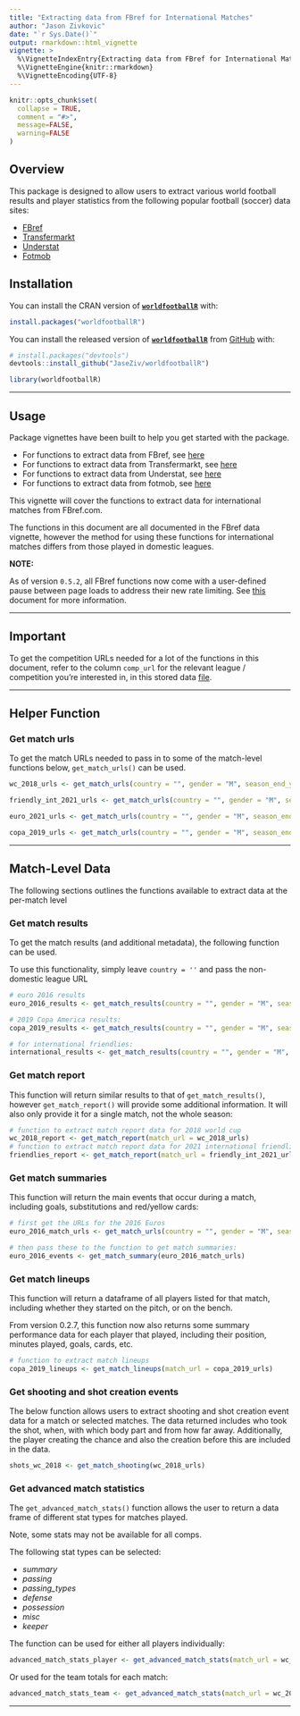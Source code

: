```yaml
---
title: "Extracting data from FBref for International Matches"
author: "Jason Zivkovic"
date: "`r Sys.Date()`"
output: rmarkdown::html_vignette
vignette: >
  %\VignetteIndexEntry{Extracting data from FBref for International Matches}
  %\VignetteEngine{knitr::rmarkdown}
  %\VignetteEncoding{UTF-8}
---
```


```r
knitr::opts_chunk$set(
  collapse = TRUE,
  comment = "#>",
  message=FALSE,
  warning=FALSE
)
```


## Overview

This package is designed to allow users to extract various world football results and player statistics from the following popular football (soccer) data sites:

* [FBref](https://fbref.com/en/)
* [Transfermarkt](https://www.transfermarkt.com/)
* [Understat](https://understat.com/)
* [Fotmob](https://www.fotmob.com/)


## Installation

You can install the CRAN version of [**```worldfootballR```** ](https://CRAN.R-project.org/package=worldfootballR) with:

```r
install.packages("worldfootballR")
```

You can install the released version of [**```worldfootballR```**](https://github.com/JaseZiv/worldfootballR/) from [GitHub](https://github.com/JaseZiv/worldfootballR) with:

```r
# install.packages("devtools")
devtools::install_github("JaseZiv/worldfootballR")
```


```r
library(worldfootballR)
```

***

## Usage

Package vignettes have been built to help you get started with the package.

* For functions to extract data from FBref, see [here](https://jaseziv.github.io/worldfootballR/articles/extract-fbref-data.html)
* For functions to extract data from Transfermarkt, see [here](https://jaseziv.github.io/worldfootballR/articles/extract-transfermarkt-data.html)
* For functions to extract data from Understat, see [here](https://jaseziv.github.io/worldfootballR/articles/extract-understat-data.html)
* For functions to extract data from fotmob, see [here](https://jaseziv.github.io/worldfootballR/articles/extract-fotmob-data.html)

This vignette will cover the functions to extract data for international matches from FBref.com.

The functions in this document are all documented in the FBref data vignette, however the method for using these functions for international matches differs from those played in domestic leagues.

**NOTE:**

As of version `0.5.2`, all FBref functions now come with a user-defined pause between page loads to address their new rate limiting. See [this](https://www.sports-reference.com/bot-traffic.html) document for more information. 


***

## Important

To get the competition URLs needed for a lot of the functions in this document, refer to the column `comp_url` for the relevant league / competition you're interested in, in this stored data [file](https://github.com/JaseZiv/worldfootballR_data/blob/master/raw-data/all_leages_and_cups/all_competitions.csv).

***

## Helper Function

### Get match urls

To get the match URLs needed to pass in to some of the match-level functions below, `get_match_urls()` can be used.

```r
wc_2018_urls <- get_match_urls(country = "", gender = "M", season_end_year = 2018, tier = "", non_dom_league_url = "https://fbref.com/en/comps/1/history/World-Cup-Seasons")

friendly_int_2021_urls <- get_match_urls(country = "", gender = "M", season_end_year = 2021, tier = "", non_dom_league_url = "https://fbref.com/en/comps/218/history/Friendlies-M-Seasons")

euro_2021_urls <- get_match_urls(country = "", gender = "M", season_end_year = 2021, tier = "", non_dom_league_url = "https://fbref.com/en/comps/676/history/European-Championship-Seasons")

copa_2019_urls <- get_match_urls(country = "", gender = "M", season_end_year = 2019, tier = "", non_dom_league_url = "https://fbref.com/en/comps/685/history/Copa-America-Seasons")
```


***

## Match-Level Data

The following sections outlines the functions available to extract data at the per-match level

### Get match results

To get the match results (and additional metadata), the following function can be used.

To use this functionality, simply leave `country = ''` and pass the non-domestic league URL

```r
# euro 2016 results
euro_2016_results <- get_match_results(country = "", gender = "M", season_end_year = 2016, tier = "", non_dom_league_url = "https://fbref.com/en/comps/676/history/European-Championship-Seasons")

# 2019 Copa America results:
copa_2019_results <- get_match_results(country = "", gender = "M", season_end_year = 2019, non_dom_league_url = "https://fbref.com/en/comps/685/history/Copa-America-Seasons")

# for international friendlies:
international_results <- get_match_results(country = "", gender = "M", season_end_year = 2021, tier = "", non_dom_league_url = "https://fbref.com/en/comps/218/history/Friendlies-M-Seasons")
```



### Get match report

This function will return similar results to that of `get_match_results()`, however `get_match_report()` will provide some additional information. It will also only provide it for a single match, not the whole season:  

```r
# function to extract match report data for 2018 world cup
wc_2018_report <- get_match_report(match_url = wc_2018_urls)
# function to extract match report data for 2021 international friendlies
friendlies_report <- get_match_report(match_url = friendly_int_2021_urls)
```


### Get match summaries

This function will return the main events that occur during a match, including goals, substitutions and red/yellow cards:  

```r
# first get the URLs for the 2016 Euros
euro_2016_match_urls <- get_match_urls(country = "", gender = "M", season_end_year = 2016, tier = "", non_dom_league_url = "https://fbref.com/en/comps/676/history/European-Championship-Seasons")

# then pass these to the function to get match summaries:
euro_2016_events <- get_match_summary(euro_2016_match_urls)
```


### Get match lineups

This function will return a dataframe of all players listed for that match, including whether they started on the pitch, or on the bench.

From version 0.2.7, this function now also returns some summary performance data for each player that played, including their position, minutes played, goals, cards, etc.

```r
# function to extract match lineups
copa_2019_lineups <- get_match_lineups(match_url = copa_2019_urls)
```



### Get shooting and shot creation events

The below function allows users to extract shooting and shot creation event data for a match or selected matches. The data returned includes who took the shot, when, with which body part and from how far away. Additionally, the player creating the chance and also the creation before this are included in the data.

```r
shots_wc_2018 <- get_match_shooting(wc_2018_urls)
```



### Get advanced match statistics

The `get_advanced_match_stats()` function allows the user to return a data frame of different stat types for matches played.

Note, some stats may not be available for all comps.

The following stat types can be selected:

* *summary*
* *passing*
* *passing_types*
* *defense*
* *possession*
* *misc*
* *keeper*

The function can be used for either all players individually:

```r
advanced_match_stats_player <- get_advanced_match_stats(match_url = wc_2018_urls, stat_type = "possession", team_or_player = "player")
```


Or used for the team totals for each match:

```r
advanced_match_stats_team <- get_advanced_match_stats(match_url = wc_2018_urls, stat_type = "passing_types", team_or_player = "team")
```

***


